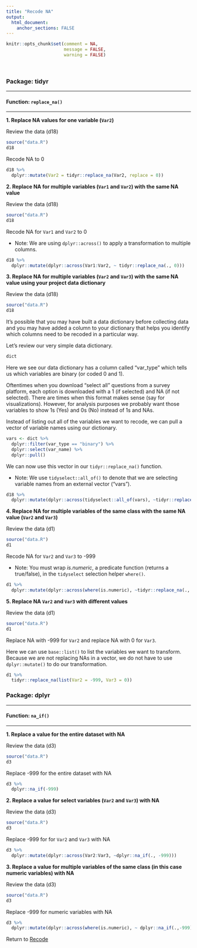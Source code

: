 ```yaml
---
title: "Recode NA"
output: 
  html_document:
    anchor_sections: FALSE
---
```


```r
knitr::opts_chunk$set(comment = NA,
                      message = FALSE,
                      warning = FALSE)
```

<br>

### Package: tidyr

---

#### Function: `replace_na()`

---

**1\. Replace NA values for one variable (`Var2`)**

Review the data (d18)

```r

source("data.R")
d18

```

Recode NA to 0


```r

d18 %>% 
  dplyr::mutate(Var2 = tidyr::replace_na(Var2, replace = 0))

```


**2\. Replace NA for multiple variables (`Var1` and `Var2`) with the same NA value**

Review the data (d18)

```r

source("data.R")
d18

```

Recode NA for `Var1` and `Var2` to 0

* Note: We are using `dplyr::across()` to apply a transformation to multiple columns.

```r

d18 %>%
  dplyr::mutate(dplyr::across(Var1:Var2, ~ tidyr::replace_na(., 0)))

```

**3\. Replace NA for multiple variables (`Var2` and `Var3`) with the same NA value using your project data dictionary**

Review the data (d18)

```r

source("data.R")
d18

```

It's possible that you may have built a data dictionary before collecting data and you may have added a column to your dictionary that helps you identify which columns need to be recoded in a particular way.

Let's review our very simple data dictionary.

```r

dict

```

Here we see our data dictionary has a column called "var_type" which tells us which variables are binary (or coded 0 and 1).

Oftentimes when you download "select all" questions from a survey platform, each option is downloaded with a 1 (if selected) and NA (if not selected). There are times when this format makes sense (say for visualizations). However, for analysis purposes we probably want those variables to show 1s (Yes) and 0s (No) instead of 1s and NAs.

Instead of listing out all of the variables we want to recode, we can pull a vector of variable names using our dictionary.

```r

vars <- dict %>%
  dplyr::filter(var_type == "binary") %>%
  dplyr::select(var_name) %>%
  dplyr::pull()

```

We can now use this vector in our `tidyr::replace_na()` function.

* Note: We use `tidyselect::all_of()` to denote that we are selecting variable names from an external vector ("vars").

```r

d18 %>%
  dplyr::mutate(dplyr::across(tidyselect::all_of(vars), ~tidyr::replace_na(., 0)))

```


**4\. Replace NA for multiple variables of the same class with the same NA value (`Var2` and `Var3`)**

Review the data (d1)

```r

source("data.R")
d1

```

Recode NA for `Var2` and `Var3` to -999

* Note: You must wrap *is.numeric*, a predicate function (returns a true/false), in the `tidyselect` selection helper `where()`.

```r

d1 %>% 
  dplyr::mutate(dplyr::across(where(is.numeric), ~tidyr::replace_na(., -999)))

```


**5\. Replace NA `Var2` and `Var3` with different values**

Review the data (d1)

```r

source("data.R")
d1

```

Replace NA with -999 for `Var2` and replace NA with 0 for `Var3`.

Here we can use `base::list()` to list the variables we want to transform. Because we are not replacing NAs in a vector, we do not have to use `dplyr::mutate()` to do our transformation.

```r

d1 %>% 
  tidyr::replace_na(list(Var2 = -999, Var3 = 0))

```

### Package: dplyr

---

#### Function: `na_if()`

---

**1\. Replace a value for the entire dataset with NA**

Review the data (d3)

```r

source("data.R")
d3

```

Replace -999 for the entire dataset with NA

```r

d3 %>% 
  dplyr::na_if(-999)

```


**2\. Replace a value for select variables (`Var2` and `Var3`) with NA**

Review the data (d3)

```r

source("data.R")
d3

```

Replace -999 for for `Var2` and `Var3` with NA

```r

d3 %>% 
  dplyr::mutate(dplyr::across(Var2:Var3, ~dplyr::na_if(., -999)))

```

**3\. Replace a value for multiple variables of the same class (in this case numeric variables) with NA**

Review the data (d3)

```r

source("data.R")
d3

```

Replace -999 for numeric variables with NA


```r

d3 %>%
  dplyr::mutate(dplyr::across(where(is.numeric), ~ dplyr::na_if(.,-999)))

```

Return to [Recode](https://github.com/Cghlewis/data-wrangling-functions/wiki/Recode)